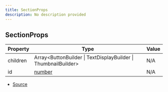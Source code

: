 ```yaml
---
title: SectionProps
description: No description provided
---
```


## SectionProps

| Property | Type | Value |
| ----------- | ----------- | ----------- |
| children | Array\<ButtonBuilder \| TextDisplayBuilder \| ThumbnailBuilder> | N/A |
| id | [number](https://developer.mozilla.org/en-US/docs/Web/JavaScript/Reference/Global_Objects/Number) | N/A |


- [Source](https://github.com/underctrl-io/commandkit/blob/e7997746676c2b18be64230c918cb998973d18b5/packages/commandkit/src/components/v2/section.ts#L9)